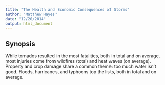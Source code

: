 ```yaml
---
title: "The Health and Economic Consequences of Storms"
author: "Matthew Hayes"
date: "12/20/2014"
output: html_document
---
```


## Synopsis
While tornados resulted in the most fatalities, both in total and on average, most injuries come from wildfires (total) and heat waves (on average). Property and crop damage share a common theme: too much water isn't good. Floods, hurricanes, and typhoons top the lists, both in total and on average.

